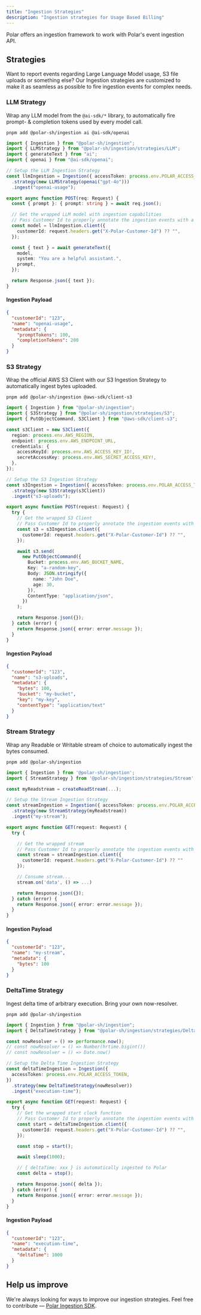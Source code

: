 ```yaml
---
title: "Ingestion Strategies"
description: "Ingestion strategies for Usage Based Billing"
---
```


Polar offers an ingestion framework to work with Polar's event ingestion API.

## Strategies

Want to report events regarding Large Language Model usage, S3 file uploads or something else? Our Ingestion strategies are customized to make it as seamless as possible to fire ingestion events for complex needs.

### LLM Strategy

Wrap any LLM model from the `@ai-sdk/*` library, to automatically fire prompt- & completion tokens used by every model call.

```
pnpm add @polar-sh/ingestion ai @ai-sdk/openai
```

```typescript
import { Ingestion } from "@polar-sh/ingestion";
import { LLMStrategy } from "@polar-sh/ingestion/strategies/LLM";
import { generateText } from "ai";
import { openai } from "@ai-sdk/openai";

// Setup the LLM Ingestion Strategy
const llmIngestion = Ingestion({ accessToken: process.env.POLAR_ACCESS_TOKEN })
  .strategy(new LLMStrategy(openai("gpt-4o")))
  .ingest("openai-usage");

export async function POST(req: Request) {
  const { prompt }: { prompt: string } = await req.json();

  // Get the wrapped LLM model with ingestion capabilities
  // Pass Customer Id to properly annotate the ingestion events with a specific customer
  const model = llmIngestion.client({
    customerId: request.headers.get("X-Polar-Customer-Id") ?? "",
  });

  const { text } = await generateText({
    model,
    system: "You are a helpful assistant.",
    prompt,
  });

  return Response.json({ text });
}
```

#### Ingestion Payload

```json
{
  "customerId": "123",
  "name": "openai-usage",
  "metadata": {
    "promptTokens": 100,
    "completionTokens": 200
  }
}
```

### S3 Strategy

Wrap the official AWS S3 Client with our S3 Ingestion Strategy to automatically ingest bytes uploaded.

```
pnpm add @polar-sh/ingestion @aws-sdk/client-s3
```

```typescript
import { Ingestion } from "@polar-sh/ingestion";
import { S3Strategy } from "@polar-sh/ingestion/strategies/S3";
import { PutObjectCommand, S3Client } from "@aws-sdk/client-s3";

const s3Client = new S3Client({
  region: process.env.AWS_REGION,
  endpoint: process.env.AWS_ENDPOINT_URL,
  credentials: {
    accessKeyId: process.env.AWS_ACCESS_KEY_ID!,
    secretAccessKey: process.env.AWS_SECRET_ACCESS_KEY!,
  },
});

// Setup the S3 Ingestion Strategy
const s3Ingestion = Ingestion({ accessToken: process.env.POLAR_ACCESS_TOKEN })
  .strategy(new S3Strategy(s3Client))
  .ingest("s3-uploads");

export async function POST(request: Request) {
  try {
    // Get the wrapped S3 Client
    // Pass Customer Id to properly annotate the ingestion events with a specific customer
    const s3 = s3Ingestion.client({
      customerId: request.headers.get("X-Polar-Customer-Id") ?? "",
    });

    await s3.send(
      new PutObjectCommand({
        Bucket: process.env.AWS_BUCKET_NAME,
        Key: "a-random-key",
        Body: JSON.stringify({
          name: "John Doe",
          age: 30,
        }),
        ContentType: "application/json",
      })
    );

    return Response.json({});
  } catch (error) {
    return Response.json({ error: error.message });
  }
}
```

#### Ingestion Payload

```json
{
  "customerId": "123",
  "name": "s3-uploads",
  "metadata": {
    "bytes": 100,
    "bucket": "my-bucket",
    "key": "my-key",
    "contentType": "application/text"
  }
}
```

### Stream Strategy

Wrap any Readable or Writable stream of choice to automatically ingest the bytes consumed.

```
pnpm add @polar-sh/ingestion
```

```typescript
import { Ingestion } from '@polar-sh/ingestion';
import { StreamStrategy } from '@polar-sh/ingestion/strategies/Stream';

const myReadstream = createReadStream(...);

// Setup the Stream Ingestion Strategy
const streamIngestion = Ingestion({ accessToken: process.env.POLAR_ACCESS_TOKEN })
  .strategy(new StreamStrategy(myReadstream))
  .ingest("my-stream");

export async function GET(request: Request) {
  try {

    // Get the wrapped stream
    // Pass Customer Id to properly annotate the ingestion events with a specific customer
    const stream = streamIngestion.client({
      customerId: request.headers.get("X-Polar-Customer-Id") ?? ""
    });

    // Consume stream...
    stream.on('data', () => ...)

    return Response.json({});
  } catch (error) {
    return Response.json({ error: error.message });
  }
}
```

#### Ingestion Payload

```json
{
  "customerId": "123",
  "name": "my-stream",
  "metadata": {
    "bytes": 100
  }
}
```

### DeltaTime Strategy

Ingest delta time of arbitrary execution. Bring your own now-resolver.

```
pnpm add @polar-sh/ingestion
```

```typescript
import { Ingestion } from "@polar-sh/ingestion";
import { DeltaTimeStrategy } from "@polar-sh/ingestion/strategies/DeltaTime";

const nowResolver = () => performance.now();
// const nowResolver = () => Number(hrtime.bigint())
// const nowResolver = () => Date.now()

// Setup the Delta Time Ingestion Strategy
const deltaTimeIngestion = Ingestion({
  accessToken: process.env.POLAR_ACCESS_TOKEN,
})
  .strategy(new DeltaTimeStrategy(nowResolver))
  .ingest("execution-time");

export async function GET(request: Request) {
  try {
    // Get the wrapped start clock function
    // Pass Customer Id to properly annotate the ingestion events with a specific customer
    const start = deltaTimeIngestion.client({
      customerId: request.headers.get("X-Polar-Customer-Id") ?? "",
    });

    const stop = start();

    await sleep(1000);

    // { deltaTime: xxx } is automatically ingested to Polar
    const delta = stop();

    return Response.json({ delta });
  } catch (error) {
    return Response.json({ error: error.message });
  }
}
```

#### Ingestion Payload

```json
{
  "customerId": "123",
  "name": "execution-time",
  "metadata": {
    "deltaTime": 1000
  }
}
```

## Help us improve

We're always looking for ways to improve our ingestion strategies. Feel free to contribute — [Polar Ingestion SDK](https://github.com/polarsource/polar-ingestion).
